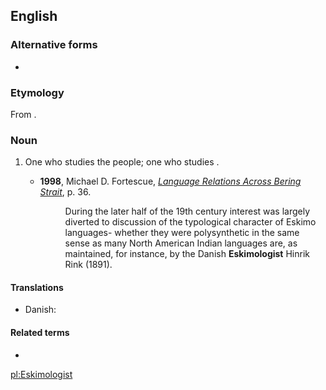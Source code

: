 ==English==

===Alternative forms===
* {{l|en|eskimologist}}

===Etymology===
From {{suffix|Eskimology|ist|lang=en}}.

===Noun===
{{en-noun}}

# {{label|en|rare}} One who studies the {{l|en|Eskimo}} people; one who studies {{l|en|Eskimology}}.
#* '''1998''', Michael D. Fortescue, ''[http://books.google.com/books?id=Su_xVd0gTOcC&pg=PA36&dq=Eskimologist&sig=C8CpPQLAXnlUg3qbL6GoQSvMpAk Language Relations Across Bering Strait]'', p. 36.
#*: During the later half of the 19th century interest was largely diverted to discussion of the typological character of Eskimo languages- whether they were polysynthetic in the same sense as many North American Indian languages are, as maintained, for instance, by the Danish '''Eskimologist''' Hinrik Rink (1891).

====Translations====
{{trans-top|one who studies the Eskimo people}}
* Danish: {{t|da|eskimolog|c}}
{{trans-mid}}
{{trans-bottom}}

====Related terms====
* {{l|en|Eskimology}}

[[pl:Eskimologist]]